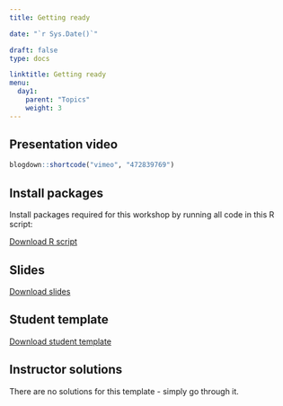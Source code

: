 ---
title: Getting ready

date: "`r Sys.Date()`"

draft: false
type: docs

linktitle: Getting ready
menu:
  day1:
    parent: "Topics"
    weight: 3
---

## Presentation video

```{r, echo=F}
blogdown::shortcode("vimeo", "472839769")
```

## Install packages 

Install packages required for this workshop by running all code in this R script:

[Download R script](../../../Course_Modularization/Intro, general, packages/00_prep.Rmd)

## Slides

[Download slides](../../../Course_Modularization/Intro to R/Slides/01_getting_ready_slides.pptx)

## Student template

[Download student template](../../../Course_Modularization/Intro to R/Worksheets/Student Templates/01_getting_ready.Rmd)

## Instructor solutions

There are no solutions for this template - simply go through it.


